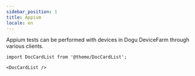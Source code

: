```yaml
---
sidebar_position: 1
title: Appium
locale: en
---
```


Appium tests can be performed with devices in Dogu DeviceFarm through various clients.

```mdx-code-block
import DocCardList from '@theme/DocCardList';

<DocCardList />
```
